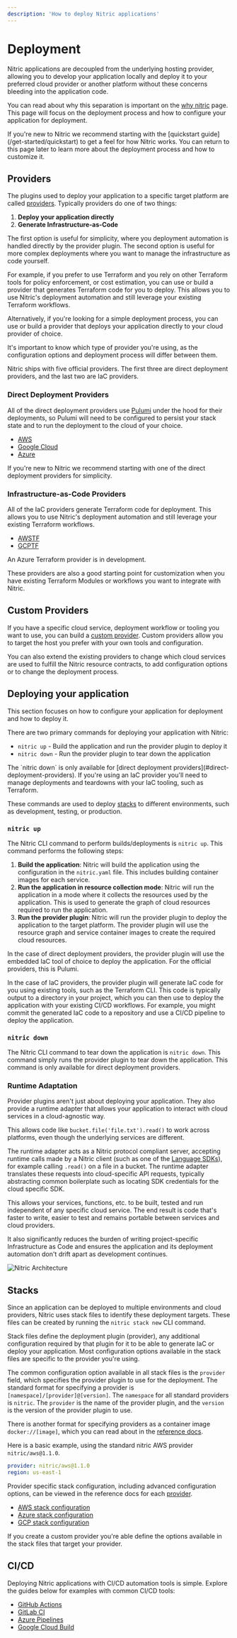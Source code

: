 ```yaml
---
description: 'How to deploy Nitric applications'
---
```


# Deployment

Nitric applications are decoupled from the underlying hosting provider, allowing you to develop your application locally and deploy it to your preferred cloud provider or another platform without these concerns bleeding into the application code.

You can read about why this separation is important on the [why nitric](/get-started/foundations/why-nitric) page. This page will focus on the deployment process and how to configure your application for deployment.

<Note>
  If you're new to Nitric we recommend starting with the [quickstart
  guide](/get-started/quickstart) to get a feel for how Nitric works. You can
  return to this page later to learn more about the deployment process and how
  to customize it.
</Note>

## Providers

The plugins used to deploy your application to a specific target platform are called [providers](/reference/providers). Typically providers do one of two things:

1. **Deploy your application directly**
2. **Generate Infrastructure-as-Code**

The first option is useful for simplicity, where you deployment automation is handled directly by the provider plugin. The second option is useful for more complex deployments where you want to manage the infrastructure as code yourself.

For example, if you prefer to use Terraform and you rely on other Terraform tools for policy enforcement, or cost estimation, you can use or build a provider that generates Terraform code for you to deploy. This allows you to use Nitric's deployment automation and still leverage your existing Terraform workflows.

Alternatively, if you're looking for a simple deployment process, you can use or build a provider that deploys your application directly to your cloud provider of choice.

It's important to know which type of provider you're using, as the configuration options and deployment process will differ between them.

Nitric ships with five official providers. The first three are direct deployment providers, and the last two are IaC providers.

### Direct Deployment Providers

All of the direct deployment providers use [Pulumi](https://pulumi.com) under the hood for their deployments, so Pulumi will need to be configured to persist your stack state and to run the deployment to the cloud of your choice.

- [AWS](/reference/providers/aws)
- [Google Cloud](/reference/providers/gcp)
- [Azure](/reference/providers/azure)

<Note>
  If you're new to Nitric we recommend starting with one of the direct
  deployment providers for simplicity.
</Note>

### Infrastructure-as-Code Providers

All of the IaC providers generate Terraform code for deployment. This allows you to use Nitric's deployment automation and still leverage your existing Terraform workflows.

- [AWSTF](/reference/providers/awstf)
- [GCPTF](/reference/providers/gcptf)

<Note>An Azure Terraform provider is in development.</Note>

These providers are also a good starting point for customization when you have existing Terraform Modules or workflows you want to integrate with Nitric.

## Custom Providers

If you have a specific cloud service, deployment workflow or tooling you want to use, you can build a [custom provider](/reference/providers/custom). Custom providers allow you to target the host you prefer with your own tools and configuration.

You can also extend the existing providers to change which cloud services are used to fulfill the Nitric resource contracts, to add configuration options or to change the deployment process.

## Deploying your application

This section focuses on how to configure your application for deployment and how to deploy it.

There are two primary commands for deploying your application with Nitric:

- `nitric up` - Build the application and run the provider plugin to deploy it
- `nitric down` - Run the provider plugin to tear down the application

<Note>
  The `nitric down` is only available for [direct deployment
  providers](#direct-deployment-providers). If you're using an IaC provider
  you'll need to manage deployments and teardowns with your IaC tooling, such as
  Terraform.
</Note>

These commands are used to deploy [stacks](#stacks) to different environments, such as development, testing, or production.

### `nitric up`

The Nitric CLI command to perform builds/deployments is `nitric up`. This command performs the following steps:

1. **Build the application**: Nitric will build the application using the configuration in the `nitric.yaml` file. This includes building container images for each service.
2. **Run the application in resource collection mode**: Nitric will run the application in a mode where it collects the resources used by the application. This is used to generate the graph of cloud resources required to run the application.
3. **Run the provider plugin**: Nitric will run the provider plugin to deploy the application to the target platform. The provider plugin will use the resource graph and service container images to create the required cloud resources.

In the case of direct deployment providers, the provider plugin will use the embedded IaC tool of choice to deploy the application. For the official providers, this is Pulumi.

In the case of IaC providers, the provider plugin will generate IaC code for you using existing tools, such as the Terraform CLI. This code is typically output to a directory in your project, which you can then use to deploy the application with your existing CI/CD workflows. For example, you might commit the generated IaC code to a repository and use a CI/CD pipeline to deploy the application.

### `nitric down`

The Nitric CLI command to tear down the application is `nitric down`. This command simply runs the provider plugin to tear down the application. This command is only available for direct deployment providers.

### Runtime Adaptation

Provider plugins aren't just about deploying your application. They also provide a runtime adapter that allows your application to interact with cloud services in a cloud-agnostic way.

This allows code like `bucket.file('file.txt').read()` to work across platforms, even though the underlying services are different.

The runtime adapter acts as a Nitric protocol compliant server, accepting runtime calls made by a Nitric client (such as one of the [Language SDKs](/reference/languages)), for example calling `.read()` on a file in a bucket. The runtime adapter translates these requests into cloud-specific API requests, typically abstracting common boilerplate such as locating SDK credentials for the cloud specific SDK.

This allows your services, functions, etc. to be built, tested and run independent of any specific cloud service. The end result is code that's faster to write, easier to test and remains portable between services and cloud providers.

It also significantly reduces the burden of writing project-specific Infrastructure as Code and ensures the application and its deployment automation don't drift apart as development continues.

![Nitric Architecture](/docs/images/guides/custom-provider/custom-provider-architecture.png)

## Stacks

Since an application can be deployed to multiple environments and cloud providers, Nitric uses stack files to identify these deployment targets. These files can be created by running the `nitric stack new` CLI command.

Stack files define the deployment plugin (provider), any additional configuration required by that plugin for it to be able to generate IaC or deploy your application. Most configuration options available in the stack files are specific to the provider you're using.

The common configuration option available in all stack files is the `provider` field, which specifies the provider plugin to use for the deployment. The standard format for specifying a provider is `[namespace]/[provider]@[version]`. The `namespace` for all standard providers is `nitric`. The `provider` is the name of the provider plugin, and the `version` is the version of the provider plugin to use.

There is another format for specifying providers as a container image `docker://[image]`, which you can read about in the [reference docs](/reference/providers/custom/docker).

Here is a basic example, using the standard nitric AWS provider `nitric/aws@1.1.0`.

```yaml title:nitric.aws-deployment.yaml
provider: nitric/aws@1.1.0
region: us-east-1
```

Provider specific stack configuration, including advanced configuration options, can be viewed in the reference docs for each [provider](/reference/providers).

- [AWS stack configuration](/reference/providers/aws/configuration)
- [Azure stack configuration](/reference/providers/azure/configuration)
- [GCP stack configuration](/reference/providers/gcp/configuration)

<Note>
  If you create a custom provider you're able define the options available in
  the stack files that target your provider.
</Note>

## CI/CD

Deploying Nitric applications with CI/CD automation tools is simple. Explore the guides below for examples with common CI/CD tools:

- [GitHub Actions](/guides/deploying/github-actions)
- [GitLab CI](/guides/deploying/gitlab-ci)
- [Azure Pipelines](/guides/deploying/azure-pipelines)
- [Google Cloud Build](/guides/deploying/google-cloud-build)
